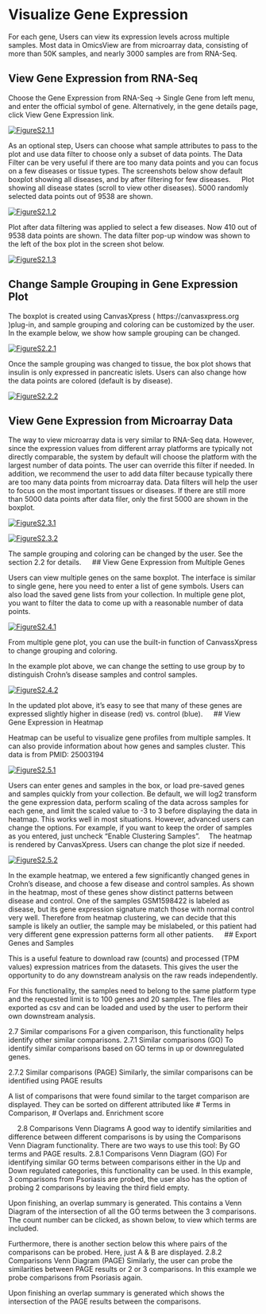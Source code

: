 # Visualize Gene Expression

For each gene, Users can view its expression levels across multiple samples. Most data in OmicsView are from microarray data, consisting of more than 50K samples, and nearly 3000 samples are from RNA-Seq.

## View Gene Expression from RNA-Seq

Choose the Gene Expression from RNA-Seq -> Single Gene from left menu, and enter the official symbol of gene. Alternatively, in the gene details page, click View Gene Expression link.

[![FigureS2.1.1](https://interactivereport.github.io/OmicsView/tutorial/figures/FigureS2.1.1.jpg)](https://interactivereport.github.io/OmicsView/tutorial/figures/FigureS2.1.1.jpg)

As an optional step, Users can choose what sample attributes to pass to the plot and use data filter to choose only a subset of data points.
The Data Filter can be very useful if there are too many data points and you can focus on a few diseases or tissue types. 
The screenshots below show default boxplot showing all diseases, and by after filtering for few diseases.
 
Plot showing all disease states (scroll to view other diseases). 5000 randomly selected data points out of 9538 are shown.

[![FigureS2.1.2](https://interactivereport.github.io/OmicsView/tutorial/figures/FigureS2.1.2.jpg)](https://interactivereport.github.io/OmicsView/tutorial/figures/FigureS2.1.2.jpg)
 
Plot after data filtering was applied to select a few diseases. Now 410 out of 9538 data points are shown. The data filter pop-up window was shown to the left of the box plot in the screen shot below.

[![FigureS2.1.3](https://interactivereport.github.io/OmicsView/tutorial/figures/FigureS2.1.3.jpg)](https://interactivereport.github.io/OmicsView/tutorial/figures/FigureS2.1.3.jpg)

## Change Sample Grouping in Gene Expression Plot
The boxplot is created using CanvasXpress ( https://canvasxpress.org )plug-in, and sample grouping and coloring can be customized by the user. In the example below, we show how sample grouping can be changed. 

[![FigureS2.2.1](https://interactivereport.github.io/OmicsView/tutorial/figures/FigureS2.2.1.jpg)](https://interactivereport.github.io/OmicsView/tutorial/figures/FigureS2.2.1.jpg)
 
Once the sample grouping was changed to tissue, the box plot shows that insulin is only expressed in pancreatic islets.  Users can also change how the data points are colored (default is by disease).

[![FigureS2.2.2](https://interactivereport.github.io/OmicsView/tutorial/figures/FigureS2.2.2.jpg)](https://interactivereport.github.io/OmicsView/tutorial/figures/FigureS2.2.2.jpg)

## View Gene Expression from Microarray Data

The way to view microarray data is very similar to RNA-Seq data. However, since the expression values from different array platforms are typically not directly comparable, the system by default will choose the platform with the largest number of data points. The user can override this filter if needed. 
In addition, we recommend the user to add data filter because typically there are too many data points from microarray data. Data filters will help the user to focus on the most important tissues or diseases. If there are still more than 5000 data points after data filer, only the first 5000 are shown in the boxplot.
  
[![FigureS2.3.1](https://interactivereport.github.io/OmicsView/tutorial/figures/FigureS2.3.1.jpg)](https://interactivereport.github.io/OmicsView/tutorial/figures/FigureS2.3.1.jpg)

[![FigureS2.3.2](https://interactivereport.github.io/OmicsView/tutorial/figures/FigureS2.3.2.jpg)](https://interactivereport.github.io/OmicsView/tutorial/figures/FigureS2.3.2.jpg)

The sample grouping and coloring can be changed by the user. See the section 2.2 for details. 
 
## View Gene Expression from Multiple Genes

Users can view multiple genes on the same boxplot. The interface is similar to single gene, here you need to enter a list of gene symbols. Users can also load the saved gene lists from your collection. In multiple gene plot, you want to filter the data to come up with a reasonable number of data points.

[![FigureS2.4.1](https://interactivereport.github.io/OmicsView/tutorial/figures/FigureS2.4.1.jpg)](https://interactivereport.github.io/OmicsView/tutorial/figures/FigureS2.4.1.jpg)
  
From multiple gene plot, you can use the built-in function of CanvassXpress to change grouping and coloring. 

In the example plot above, we can change the setting to use group by to distinguish Crohn’s disease samples and control samples.  

[![FigureS2.4.2](https://interactivereport.github.io/OmicsView/tutorial/figures/FigureS2.4.2.jpg)](https://interactivereport.github.io/OmicsView/tutorial/figures/FigureS2.4.2.jpg)
  
In the updated plot above, it’s easy to see that many of these genes are expressed slightly higher in disease (red) vs. control (blue). 
 
## View Gene Expression in Heatmap

Heatmap can be useful to visualize gene profiles from multiple samples. It can also provide information about how genes and samples cluster. This data is from PMID: 25003194
  
[![FigureS2.5.1](https://interactivereport.github.io/OmicsView/tutorial/figures/FigureS2.5.1.jpg)](https://interactivereport.github.io/OmicsView/tutorial/figures/FigureS2.5.1.jpg)

Users can enter genes and samples in the box, or load pre-saved genes and samples quickly from your collection. Be default, we will log2 transform the gene expression data, perform scaling of the data across samples for each gene, and limit the scaled value to -3 to 3 before displaying the data in heatmap. This works well in most situations. However, advanced users can change the options. For example, if you want to keep the order of samples as you entered, just uncheck “Enable Clustering Samples”. 
The heatmap is rendered by CanvasXpress. Users can change the plot size if needed. 
  
[![FigureS2.5.2](https://interactivereport.github.io/OmicsView/tutorial/figures/FigureS2.5.2.jpg)](https://interactivereport.github.io/OmicsView/tutorial/figures/FigureS2.5.2.jpg)

In the example heatmap, we entered a few significantly changed genes in Crohn’s disease, and choose a few disease and control samples.  As shown in the heatmap, most of these genes show distinct patterns between disease and control. 
One of the samples GSM1598422 is labeled as disease, but its gene expression signature match those with normal control very well. Therefore from heatmap clustering, we can decide that this sample is likely an outlier, the sample may be mislabeled, or this patient had very different gene expression patterns form all other patients. 
 
## Export Genes and Samples

This is a useful feature to download raw (counts) and processed (TPM values) expression matrices from the datasets. This gives the user the opportunity to do any downstream analysis on the raw reads independently. 
 
For this functionality, the samples need to belong to the same platform type and the requested limit is to 100 genes and 20 samples. The files are exported as csv and can be loaded and used by the user to perform their own downstream analysis. 

2.7	Similar comparisons
For a given comparison, this functionality helps identify other similar comparisons. 
2.7.1	Similar comparisons (GO)
To identify similar comparisons based on GO terms in up or downregulated genes.
 
 
2.7.2	Similar comparisons (PAGE)
Similarly, the similar comparisons can be identified using PAGE results
 
A list of comparisons that were found similar to the target comparison are displayed. They can be sorted on different attributed like # Terms in Comparison, # Overlaps and. Enrichment score
 
 
2.8	Comparisons Venn Diagrams
A good way to identify similarities and difference between different comparisons is by using the Comparisons Venn Diagram functionality. There are two ways to use this tool: By GO terms and PAGE results.
2.8.1	Comparisons Venn Diagram (GO)
For identifying similar GO terms between comparisons either in the Up and Down regulated categories, this functionality can be used. In this example, 3 comparisons from Psoriasis are probed, the user also has the option of probing 2 comparisons by leaving the third field empty.
 
Upon finishing, an overlap summary is generated. This contains a Venn Diagram of the intersection of all the GO terms between the 3 comparisons. The count number can be clicked, as shown below, to view which terms are included.
  
Furthermore, there is another section below this where pairs of the comparisons can be probed. Here, just A & B are displayed. 
2.8.2	Comparisons Venn Diagram (PAGE)
Similarly, the user can probe the similarities between PAGE results or 2 or 3 comparisons. In this example we probe comparisons from Psoriasis again. 
 
Upon finishing an overlap summary is generated which shows the intersection of the PAGE results between the comparisons. 
  

